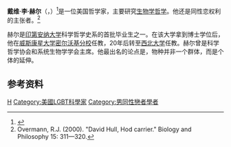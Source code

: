 '''戴维·李·赫尔'''（{{lang|en|David Lee Hull}}，{{bd|1935年|6月15日|2010年|8月11日|catIdx=Hull, Daivd}}）<ref>{{cite news |title=Top philosopher of science backed gay, lesbian rights |author=Mary Wisniewski |newspaper=[[Chicago_Sun-Times|Chicago Sun-Times]] |date=August 12, 2010 |url=http://www.suntimes.com/news/obituaries/2591596,CST-NWS-x-Hull12.article |accessdate= |deadurl=yes |archiveurl=https://web.archive.org/web/20100816090747/http://www.suntimes.com/news/obituaries/2591596%2CCST-NWS-x-Hull12.article |archivedate=2010年8月16日 }}</ref>是一位美国哲学家，主要研究[[生物学哲学|生物学哲学]]。他还是同性恋权利的主张者。<ref>Overmann, R.J. (2000). "David Hull, Hod carrier." Biology and Philosophy 15: 311—320.</ref>

赫尔是[[印第安纳大学|印第安纳大学]]科学哲学史系的首批毕业生之一。在该大学拿到博士学位后，他在[[威斯康星大学密尔沃基分校|威斯康星大学密尔沃基分校]]任教，20年后转至[[西北大学|西北大学]]任教。赫尔曾是科学哲学协会和系统生物学学会主席。他最出名的论点是，物种并非一个群体，而是个体的延伸。

==参考资料==
<references/>

{{Authority control}}
{{DEFAULTSORT:Hull, Daivd}}
[[Category:美国哲学家|H]]
[[Category:美國LGBT科學家|Category:美國LGBT科學家]]
[[Category:男同性戀者學者|Category:男同性戀者學者]]